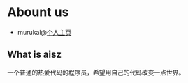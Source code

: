 # Abount us

- murukal@[个人主页](https://github.com/murukal)

## What is aisz

一个普通的热爱代码的程序员，希望用自己的代码改变一点世界。
